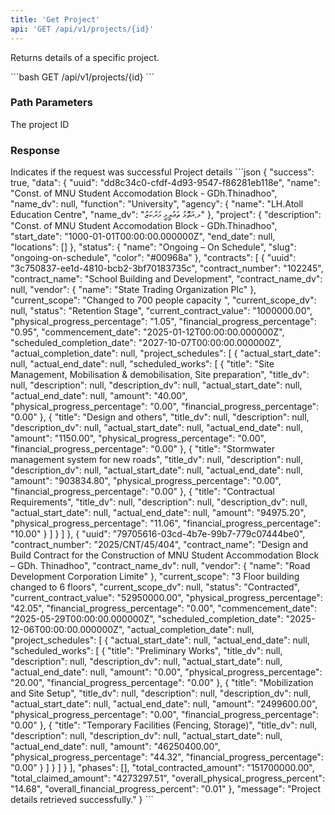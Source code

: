 ```yaml
---
title: 'Get Project'
api: 'GET /api/v1/projects/{id}'
---
```


Returns details of a specific project.

<Card title="GET Project" icon="database">
  ```bash
  GET /api/v1/projects/{id}
  ```
</Card>

### Path Parameters

<ParamField path="id" type="string" required>
  The project ID
</ParamField>

### Response

<ResponseField name="success" type="boolean" required>
  Indicates if the request was successful
</ResponseField>

<ResponseField name="data" type="object" required>
  Project details
</ResponseField>

<ResponseExample>
```json
{
    "success": true,
    "data": {
        "uuid": "dd8c34c0-cfdf-4d93-9547-f86281eb118e",
        "name": "Const. of MNU Student Accomodation Block - GDh.Thinadhoo",
        "name_dv": null,
        "function": "University",
        "agency": {
            "name": "LH.Atoll Education Centre",
            "name_dv": "ޅ.އަތޮޅު ތަޢުލީމީ މަރުކަޒު"
        },
        "project": {
            "description": "Const. of MNU Student Accomodation Block - GDh.Thinadhoo",
            "start_date": "1000-01-01T00:00:00.000000Z",
            "end_date": null,
            "locations": []
        },
        "status": {
            "name": "Ongoing – On Schedule",
            "slug": "ongoing-on-schedule",
            "color": "#00968a"
        },
        "contracts": [
            {
                "uuid": "3c750837-ee1d-4810-bcb2-3bf70183735c",
                "contract_number": "102245",
                "contract_name": "School Building and Development",
                "contract_name_dv": null,
                "vendor": {
                    "name": "State Trading Organization Plc"
                },
                "current_scope": "Changed to 700 people capacity ",
                "current_scope_dv": null,
                "status": "Retention Stage",
                "current_contract_value": "1000000.00",
                "physical_progress_percentage": "1.05",
                "financial_progress_percentage": "0.95",
                "commencement_date": "2025-01-12T00:00:00.000000Z",
                "scheduled_completion_date": "2027-10-07T00:00:00.000000Z",
                "actual_completion_date": null,
                "project_schedules": [
                    {
                        "actual_start_date": null,
                        "actual_end_date": null,
                        "scheduled_works": [
                            {
                                "title": "Site Management, Mobilisation & demobilisation, Site preparation",
                                "title_dv": null,
                                "description": null,
                                "description_dv": null,
                                "actual_start_date": null,
                                "actual_end_date": null,
                                "amount": "40.00",
                                "physical_progress_percentage": "0.00",
                                "financial_progress_percentage": "0.00"
                            },
                            {
                                "title": "Design and others",
                                "title_dv": null,
                                "description": null,
                                "description_dv": null,
                                "actual_start_date": null,
                                "actual_end_date": null,
                                "amount": "1150.00",
                                "physical_progress_percentage": "0.00",
                                "financial_progress_percentage": "0.00"
                            },
                            {
                                "title": "Stormwater management system for new roads",
                                "title_dv": null,
                                "description": null,
                                "description_dv": null,
                                "actual_start_date": null,
                                "actual_end_date": null,
                                "amount": "903834.80",
                                "physical_progress_percentage": "0.00",
                                "financial_progress_percentage": "0.00"
                            },
                            {
                                "title": "Contractual Requirements",
                                "title_dv": null,
                                "description": null,
                                "description_dv": null,
                                "actual_start_date": null,
                                "actual_end_date": null,
                                "amount": "94975.20",
                                "physical_progress_percentage": "11.06",
                                "financial_progress_percentage": "10.00"
                            }
                        ]
                    }
                ]
            },
            {
                "uuid": "79705616-03cd-4b7e-99b7-779c07444be0",
                "contract_number": "2025/CNT/45/404",
                "contract_name": "Design and Build Contract for the Construction of MNU Student Accommodation Block – GDh. Thinadhoo",
                "contract_name_dv": null,
                "vendor": {
                    "name": "Road Development Corporation Limite"
                },
                "current_scope": "3 Floor building changed to 6 floors",
                "current_scope_dv": null,
                "status": "Contracted",
                "current_contract_value": "52950000.00",
                "physical_progress_percentage": "42.05",
                "financial_progress_percentage": "0.00",
                "commencement_date": "2025-05-29T00:00:00.000000Z",
                "scheduled_completion_date": "2025-12-06T00:00:00.000000Z",
                "actual_completion_date": null,
                "project_schedules": [
                    {
                        "actual_start_date": null,
                        "actual_end_date": null,
                        "scheduled_works": [
                            {
                                "title": "Preliminary Works",
                                "title_dv": null,
                                "description": null,
                                "description_dv": null,
                                "actual_start_date": null,
                                "actual_end_date": null,
                                "amount": "0.00",
                                "physical_progress_percentage": "20.00",
                                "financial_progress_percentage": "0.00"
                            },
                            {
                                "title": "Mobilization and Site Setup",
                                "title_dv": null,
                                "description": null,
                                "description_dv": null,
                                "actual_start_date": null,
                                "actual_end_date": null,
                                "amount": "2499600.00",
                                "physical_progress_percentage": "0.00",
                                "financial_progress_percentage": "0.00"
                            },
                            {
                                "title": "Temporary Facilities (Fencing, Storage)",
                                "title_dv": null,
                                "description": null,
                                "description_dv": null,
                                "actual_start_date": null,
                                "actual_end_date": null,
                                "amount": "46250400.00",
                                "physical_progress_percentage": "44.32",
                                "financial_progress_percentage": "0.00"
                            }
                        ]
                    }
                ]
            }
        ],
        "phases": [],
        "total_contracted_amount": "151700000.00",
        "total_claimed_amount": "4273297.51",
        "overall_physical_progress_percent": "14.68",
        "overall_financial_progress_percent": "0.01"
    },
    "message": "Project details retrieved successfully."
}
```
</ResponseExample> 